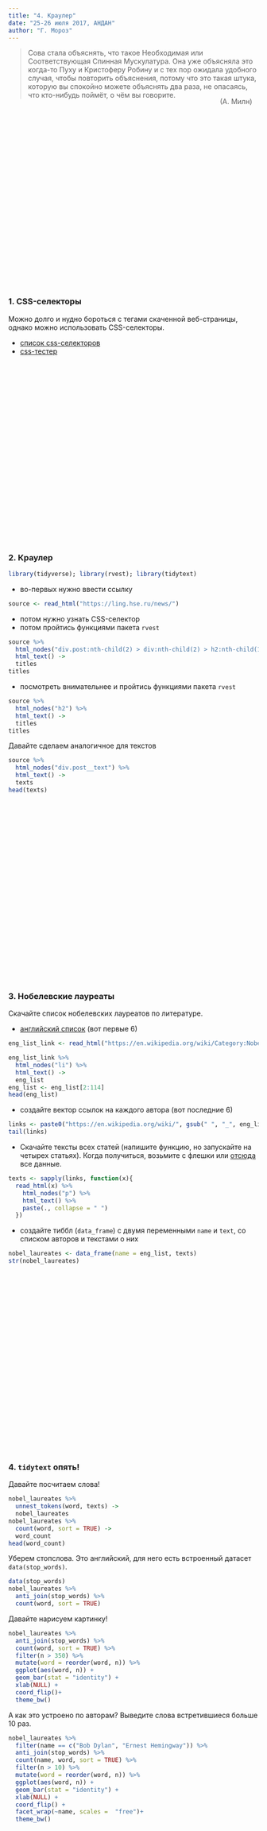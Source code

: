```yaml
---
title: "4. Краулер"
date: "25-26 июля 2017, АНДАН"
author: "Г. Мороз"
---
```

<style>
.parallax {
    /* The image used */
    background-image: url("4._crawler.png");

    /* Set a specific height */
    min-height: 360px; 

    /* Create the parallax scrolling effect */
    background-attachment: fixed;
    background-position: center;
    background-repeat: no-repeat;
    background-size: length;
}
</style>

> Сова стала объяснять, что такое Необходимая или Соответствующая Спинная Мускулатура. Она уже объясняла это когда-то Пуху и Кристоферу Робину и с тех пор ожидала удобного случая, чтобы повторить объяснения, потому что это такая штука, которую вы спокойно можете объяснять два раза, не опасаясь, что кто-нибудь поймёт, о чём вы говорите. <div style="float: right; clear: right; margin: 13px;">(А. Милн)</div>

<div class="parallax"></div>

### 1. CSS-селекторы
Можно долго и нудно бороться с тегами скаченной веб-страницы, однако можно использовать CSS-селекторы.

* [список css-селекторов](https://www.w3schools.com/cssref/css_selectors.asp)
* [сss-тестер](https://www.w3schools.com/cssref/trysel.asp)

<div class="parallax"></div>

### 2. Краулер

```r
library(tidyverse); library(rvest); library(tidytext)
```


* во-первых нужно ввести ссылку
```r
source <- read_html("https://ling.hse.ru/news/")
```

* потом нужно узнать CSS-селектор
* потом пройтись функциями пакета `rvest`
```r
source %>% 
  html_nodes("div.post:nth-child(2) > div:nth-child(2) > h2:nth-child(1)") %>%
  html_text() -> 
  titles
titles
```

* посмотреть внимательнее и пройтись функциями пакета `rvest`

```r
source %>% 
  html_nodes("h2") %>%
  html_text() -> 
  titles
titles
```

Давайте сделаем аналогичное для текстов
```r
source %>% 
  html_nodes("div.post__text") %>%
  html_text() ->
  texts
head(texts)
```

<div class="parallax"></div>

### 3. Нобелевские лауреаты
Скачайте список нобелевских лауреатов по литературе.

* [английский список](https://en.wikipedia.org/wiki/Category:Nobel_laureates_in_Literature) (вот первые 6)

```r
eng_list_link <- read_html("https://en.wikipedia.org/wiki/Category:Nobel_laureates_in_Literature")

eng_list_link %>% 
  html_nodes("li") %>%
  html_text() ->
  eng_list
eng_list <- eng_list[2:114]
head(eng_list)
```

* создайте вектор ссылок на каждого автора (вот последние 6)
```r
links <- paste0("https://en.wikipedia.org/wiki/", gsub(" ", "_", eng_list))
tail(links)
```

* Скачайте тексты всех статей (напишите функцию, но запускайте на четырех статьях). Когда получиться, возьмите с флешки или [отсюда](https://goo.gl/93kdsL) все данные.
```r
texts <- sapply(links, function(x){
  read_html(x) %>% 
    html_nodes("p") %>%
    html_text() %>% 
    paste(., collapse = " ")
  })
```

* создайте тиббл (`data_frame`) с двумя переменными `name` и `text`, со списком авторов и текстами о них
```r
nobel_laureates <- data_frame(name = eng_list, texts)
str(nobel_laureates)
```

<div class="parallax"></div>

### 4. `tidytext` опять!

Давайте посчитаем слова!
```r
nobel_laureates %>%
  unnest_tokens(word, texts) ->
  nobel_laureates
nobel_laureates %>%
  count(word, sort = TRUE) ->
  word_count
head(word_count)
```

Уберем стопслова. Это английский, для него есть встроенный датасет `data(stop_words)`.
```r
data(stop_words)
nobel_laureates %>%
  anti_join(stop_words) %>% 
  count(word, sort = TRUE)
```

Давайте нарисуем картинку!
```r
nobel_laureates %>%
  anti_join(stop_words) %>% 
  count(word, sort = TRUE) %>% 
  filter(n > 350) %>%
  mutate(word = reorder(word, n)) %>%
  ggplot(aes(word, n)) +
  geom_bar(stat = "identity") +
  xlab(NULL) +
  coord_flip()+
  theme_bw()
```

А как это устроено по авторам? Выведите слова встретившиеся больше 10 раз.

```r
nobel_laureates %>%
  filter(name == c("Bob Dylan", "Ernest Hemingway")) %>% 
  anti_join(stop_words) %>% 
  count(name, word, sort = TRUE) %>% 
  filter(n > 10) %>%
  mutate(word = reorder(word, n)) %>%
  ggplot(aes(word, n)) +
  geom_bar(stat = "identity") +
  xlab(NULL) +
  coord_flip() +
  facet_wrap(~name, scales =  "free")+
  theme_bw()
```

<div class="parallax"></div>

### 5. Какие бывают проблемы?

* > In R everything that exists is an object and everything that happens is a function call[^1]. In Java, everything is an object. In **Javascript**, everything is a terrible mistake. <br> merged from [Antoine Sabot-Durand](https://twitter.com/antoine_sd/status/664729010316931072) and [John Chambers](http://user2014.r-project.org/files/chambers.pdf)

[^1]: Вы наверняка знаете, про это `` `+`(2, 3)`` `` `[`(letters, 7)``

* Сайт, который открывается по частям (например, после обращения к базе данных). В таком случае надо будет создавать сессию, передовать куки. Это можно делать при помощи пакета `httr`.
* Авторы сайта не такие глупые, так что нужно чуть лучше претворяться браузером.
* Блокировка обкачки. Например, обкачать всю Википедию не получиться.
* ...

<div class="parallax"></div>